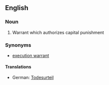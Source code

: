 ==English==

===Noun===
{{en-noun}}

# Warrant which authorizes capital punishment

===Synonyms===
*[[execution warrant]]

====Translations====
{{trans-top|Warrant which authorizes capital punishment}}
*German: [[Todesurteil]] {{n}}
{{trans-mid}}
{{trans-bottom}}